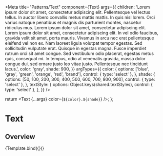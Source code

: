 

<Meta
  title="Patterns/Text"
  component={Text}
  args={{
    children:
      'Lorem ipsum dolor sit amet, consectetur adipiscing elit. Pellentesque vel lectus tellus. In auctor libero convallis metus mattis mattis. In quis nisl lorem. Orci varius natoque penatibus et magnis dis parturient montes, nascetur ridiculus mus. Lorem ipsum dolor sit amet, consectetur adipiscing elit. Lorem ipsum dolor sit amet, consectetur adipiscing elit. In vel odio faucibus, gravida velit sit amet, porta mauris. Vivamus in arcu nec erat pellentesque eleifend vel non ex. Nam laoreet ligula volutpat tempor egestas. Sed sollicitudin vulputate erat. Quisque in egestas magna. Fusce imperdiet rutrum orci sit amet congue. Sed vestibulum odio placerat, egestas metus quis, consequat mi. In tempus, odio at venenatis gravida, massa dolor congue dui, sed ornare justo leo vitae justo. Pellentesque nec tincidunt lacus.',
    color: 'gray',
    shade: 900,
  }}
  argTypes={{
    color: {
      options: ['blue', 'gray', 'green', 'orange', 'red', 'brand'],
      control: { type: 'select' },
    },
    shade: {
      options: [50, 100, 200, 300, 400, 500, 600, 700, 800, 900],
      control: { type: 'select' },
    },
    textStyle: {
      options: Object.keys(shared.textStyles),
      control: { type: 'select' },
    },
  }}
/>

  return <Text {...args} color={`${color}.${shade}`} />;
};

# Text

## Overview

<Canvas>
  <Story name="Overview">{Template.bind({})}</Story>
</Canvas>

<ArgsTable story="Overview" />

